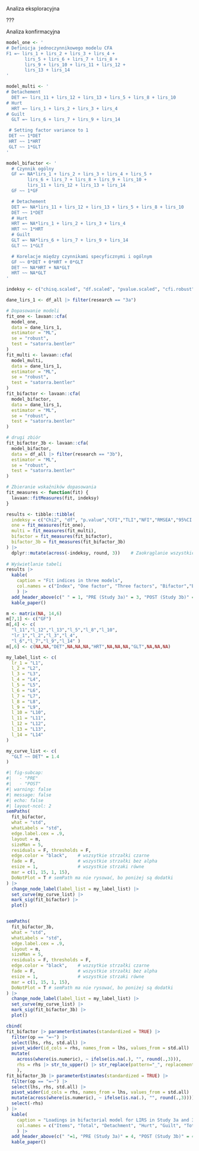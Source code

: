 <!-- analiza struktury kołowej 
Circumplex Scales of Interpersonal Values (CSIV); Interpersonal Sensitivity Circumplex (ISC); Inventory of Interpersonal Problems (IIP-C)
-->

Analiza eksploracyjna

???


Analiza konfirmacyjna

```r
model_one <- '
# Definicja jednoczynnikowego modelu CFA
F1 =~ lirs_1 + lirs_2 + lirs_3 + lirs_4 +
       lirs_5 + lirs_6 + lirs_7 + lirs_8 +
       lirs_9 + lirs_10 + lirs_11 + lirs_12 +
       lirs_13 + lirs_14
'

model_multi <- '
# Detachement
  DET =~ lirs_11 + lirs_12 + lirs_13 + lirs_5 + lirs_8 + lirs_10
# Hurt
  HRT =~ lirs_1 + lirs_2 + lirs_3 + lirs_4
# Guilt
  GLT =~ lirs_6 + lirs_7 + lirs_9 + lirs_14

 # Setting factor variance to 1
 DET ~~ 1*DET
 HRT ~~ 1*HRT
 GLT ~~ 1*GLT
'

model_bifactor <- '
  # Czynnik ogólny
  GF =~ NA*lirs_1 + lirs_2 + lirs_3 + lirs_4 + lirs_5 +
        lirs_6 + lirs_7 + lirs_8 + lirs_9 + lirs_10 +
        lirs_11 + lirs_12 + lirs_13 + lirs_14
  GF ~~ 1*GF

  # Detachement
  DET =~ NA*lirs_11 + lirs_12 + lirs_13 + lirs_5 + lirs_8 + lirs_10
  DET ~~ 1*DET
  # Hurt
  HRT =~ NA*lirs_1 + lirs_2 + lirs_3 + lirs_4
  HRT ~~ 1*HRT
  # Guilt
  GLT =~ NA*lirs_6 + lirs_7 + lirs_9 + lirs_14
  GLT ~~ 1*GLT

  # Korelacje między czynnikami specyficznymi i ogólnym
  GF ~~ 0*DET + 0*HRT + 0*GLT
  DET ~~ NA*HRT + NA*GLT
  HRT ~~ NA*GLT
'
```

```r
indeksy <- c("chisq.scaled", "df.scaled", "pvalue.scaled", "cfi.robust", "tli.robust", "nfi.scaled", "rmsea.robust", "rmsea.ci.lower.robust", "rmsea.ci.upper.robust", "srmr_bentler_nomean")

dane_lirs_1 <- df_all |> filter(research == "3a")

# Dopasowanie modeli
fit_one <- lavaan::cfa(
  model_one,
  data = dane_lirs_1,
  estimator = "ML",
  se = "robust",
  test = "satorra.bentler"
)
fit_multi <- lavaan::cfa(
  model_multi,
  data = dane_lirs_1,
  estimator = "ML",
  se = "robust",
  test = "satorra.bentler"
)
fit_bifactor <- lavaan::cfa(
  model_bifactor,
  data = dane_lirs_1,
  estimator = "ML",
  se = "robust",
  test = "satorra.bentler"
)

# drugi zbiór
fit_bifactor_3b <- lavaan::cfa(
  model_bifactor,
  data = df_all |> filter(research == "3b"),
  estimator = "ML",
  se = "robust",
  test = "satorra.bentler"
)

# Zbieranie wskaźników dopasowania
fit_measures <- function(fit) {
  lavaan::fitMeasures(fit, indeksy)
}

results <- tibble::tibble(
  indeksy = c("Chi2", "df", "p.value","CFI","TLI","NFI","RMSEA","95%CI.l","95%CI.u","SRMR"),  # Dodanie kolumny z nazwami indeksów
  one = fit_measures(fit_one),
  multi = fit_measures(fit_multi),
  bifactor = fit_measures(fit_bifactor),
  bifactor_3b = fit_measures(fit_bifactor_3b)
) |> 
  dplyr::mutate(across(-indeksy, round, 3))    # Zaokrąglanie wszystkich kolumn poza indeksami
 
# Wyświetlanie tabeli
results |> 
  kable(
    caption = "Fit indices in three models",
    col.names = c("Index", "One factor", "Three factors", "Bifactor","Bifactor")
    ) |> 
  add_header_above(c(" " = 1, "PRE (Study 3a)" = 3, "POST (Study 3b)" = 1)) |> 
  kable_paper()
```

```r
m <- matrix(NA, 14,6)
m[7,1] <- c("GF")
m[,4] <- c(
  "l_11","l_12","l_13","l_5","l_8","l_10",
  "lr_1","l_2","l_3","l_4",
  "l_6","l_7","l_9","l_14" )
m[,6] <- c(NA,NA,"DET",NA,NA,NA,"HRT",NA,NA,NA,"GLT",NA,NA,NA)

my_label_list <- c(
  lr_1 = "L1",
  l_2 = "L2",
  l_3 = "L3",
  l_4 = "L4",
  l_5 = "L5",
  l_6 = "L6",
  l_7 = "L7",
  l_8 = "L8",
  l_9 = "L9",
  l_10 = "L10",
  l_11 = "L11",
  l_12 = "L12",
  l_13 = "L13",
  l_14 = "L14"
)

my_curve_list <- c(
  "GLT ~~ DET" = 1.4
)
```

```r
#| fig-subcap: 
#|   - "PRE"
#|   - "POST"
#| warning: false
#| message: false
#| echo: false
#| layout-ncol: 2
semPaths(
  fit_bifactor,
  what = "std",
  whatLabels = "std",
  edge.label.cex = .9,
  layout = m,
  sizeMan = 5,
  residuals = F, thresholds = F,
  edge.color = "black",    # wszsytkie strzałki czarne
  fade = F,                # wszystkie strzałki bez alpha
  esize = 1,               # wszystkie strzaki równe
  mar = c(1, 15, 1, 15),
  DoNotPlot = T # semPath ma nie rysować, bo poniżej są dodatki
) |> 
  change_node_label(label_list = my_label_list) |>
  set_curve(my_curve_list) |> 
  mark_sig(fit_bifactor) |> 
  plot()


semPaths(
  fit_bifactor_3b,
  what = "std",
  whatLabels = "std",
  edge.label.cex = .9,
  layout = m,
  sizeMan = 5,
  residuals = F, thresholds = F,
  edge.color = "black",    # wszsytkie strzałki czarne
  fade = F,                # wszystkie strzałki bez alpha
  esize = 1,               # wszystkie strzaki równe
  mar = c(1, 15, 1, 15),
  DoNotPlot = T # semPath ma nie rysować, bo poniżej są dodatki
) |> 
  change_node_label(label_list = my_label_list) |>
  set_curve(my_curve_list) |> 
  mark_sig(fit_bifactor_3b) |> 
  plot()
```


```r
cbind(
fit_bifactor |> parameterEstimates(standardized = TRUE) |> 
  filter(op == "=~") |> 
  select(lhs, rhs, std.all) |> 
  pivot_wider(id_cols = rhs, names_from = lhs, values_from = std.all) |> 
  mutate(
    across(where(is.numeric), ~ ifelse(is.na(.), "", round(.,3))),
    rhs = rhs |> str_to_upper() |> str_replace(pattern="_", replacement = " ")
    ),
fit_bifactor_3b |> parameterEstimates(standardized = TRUE) |> 
  filter(op == "=~") |> 
  select(lhs, rhs, std.all) |> 
  pivot_wider(id_cols = rhs, names_from = lhs, values_from = std.all) |> 
  mutate(across(where(is.numeric), ~ ifelse(is.na(.), "", round(.,3)))) |> 
  select(-rhs)
) |> 
  kable(
    caption = "Loadings in bifactorial model for LIRS in Study 3a and 3b",
    col.names = c("Items", "Total", "Detachment", "Hurt", "Guilt", "Total", "Detachment", "Hurt", "Guilt")
    ) |> 
  add_header_above(c(" "=1, "PRE (Study 3a)" = 4, "POST (Study 3b)" = 4)) |> 
  kable_paper()
```

